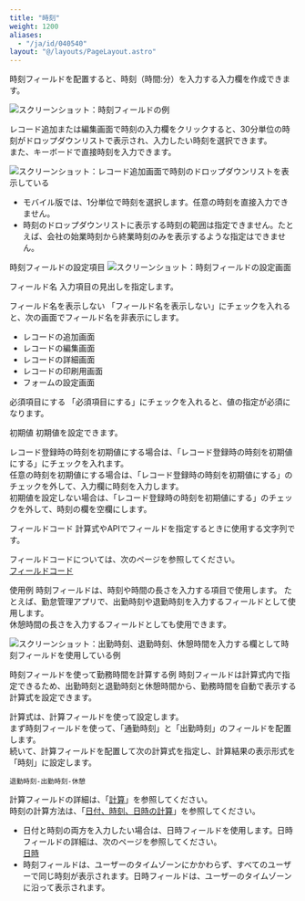 ```yaml
---
title: "時刻"
weight: 1200
aliases:
  - "/ja/id/040540"
layout: "@/layouts/PageLayout.astro"
---
```




時刻フィールドを配置すると、時刻（時間:分）を入力する入力欄を作成できます。

<Img src="/k/kintone/img-ja/time_01.png" alt="スクリーンショット：時刻フィールドの例" />

レコード追加または編集画面で時刻の入力欄をクリックすると、30分単位の時刻がドロップダウンリストで表示され、入力したい時刻を選択できます。  
また、キーボードで直接時刻を入力できます。

<Img src="/k/kintone/img-ja/time_04.png" alt="スクリーンショット：レコード追加画面で時刻のドロップダウンリストを表示している" />

<Note>

* モバイル版では、1分単位で時刻を選択します。任意の時刻を直接入力できません。
* 時刻のドロップダウンリストに表示する時刻の範囲は指定できません。たとえば、会社の始業時刻から終業時刻のみを表示するような指定はできません。

</Note>

<Heading id="form_parts_time_30">時刻フィールドの設定項目</Heading>
<Img src="/k/kintone/img-ja/time_03.png" alt="スクリーンショット：時刻フィールドの設定画面" />

<Heading level={3} id="form_parts_time_3010">フィールド名</Heading>
入力項目の見出しを指定します。

<Heading level={3} id="form_parts_time_3020">フィールド名を表示しない</Heading>
「フィールド名を表示しない」にチェックを入れると、次の画面でフィールド名を非表示にします。

* レコードの追加画面
* レコードの編集画面
* レコードの詳細画面
* レコードの印刷用画面
* フォームの設定画面

<Heading level={3} id="form_parts_time_3030">必須項目にする</Heading>
「必須項目にする」にチェックを入れると、値の指定が必須になります。

<Heading level={3} id="form_parts_time_3040">初期値</Heading>
初期値を設定できます。

レコード登録時の時刻を初期値にする場合は、「レコード登録時の時刻を初期値にする」にチェックを入れます。  
任意の時刻を初期値にする場合は、「レコード登録時の時刻を初期値にする」のチェックを外して、入力欄に時刻を入力します。  
初期値を設定しない場合は、「レコード登録時の時刻を初期値にする」のチェックを外して、時刻の欄を空欄にします。

<Heading level={3} id="form_parts_time_3050">フィールドコード</Heading>
計算式やAPIでフィールドを指定するときに使用する文字列です。

<Note>

フィールドコードについては、次のページを参照してください。  
[フィールドコード](/k/ja/id/040504.html)

</Note>

<Heading id="form_parts_time_20">使用例</Heading>
時刻フィールドは、時刻や時間の長さを入力する項目で使用します。
たとえば、勤怠管理アプリで、出勤時刻や退勤時刻を入力するフィールドとして使用します。  
休憩時間の長さを入力するフィールドとしても使用できます。

<Img src="/k/kintone/img-ja/time_02.png" alt="スクリーンショット：出勤時刻、退勤時刻、休憩時間を入力する欄として時刻フィールドを使用している例" />

<Heading level={3} id="form_parts_time_2010">時刻フィールドを使って勤務時間を計算する例</Heading>
時刻フィールドは計算式内で指定できるため、出勤時刻と退勤時刻と休憩時間から、勤務時間を自動で表示する計算式を設定できます。

計算式は、計算フィールドを使って設定します。  
まず時刻フィールドを使って、「通勤時刻」と「出勤時刻」のフィールドを配置します。  
続いて、計算フィールドを配置して次の計算式を指定し、計算結果の表示形式を「時刻」に設定します。

```plaintext {copy=true}
退勤時刻-出勤時刻-休憩
```

計算フィールドの詳細は、「[計算](/k/ja/id/040517.html)」を参照してください。  
時刻の計算方法は、「[日付、時刻、日時の計算](/k/ja/id/040502.html)」を参照してください。

<Note>

* 日付と時刻の両方を入力したい場合は、日時フィールドを使用します。日時フィールドの詳細は、次のページを参照してください。  
  [日時](/k/ja/id/040522.html)
* 時刻フィールドは、ユーザーのタイムゾーンにかかわらず、すべてのユーザーで同じ時刻が表示されます。日時フィールドは、ユーザーのタイムゾーンに沿って表示されます。

</Note>
